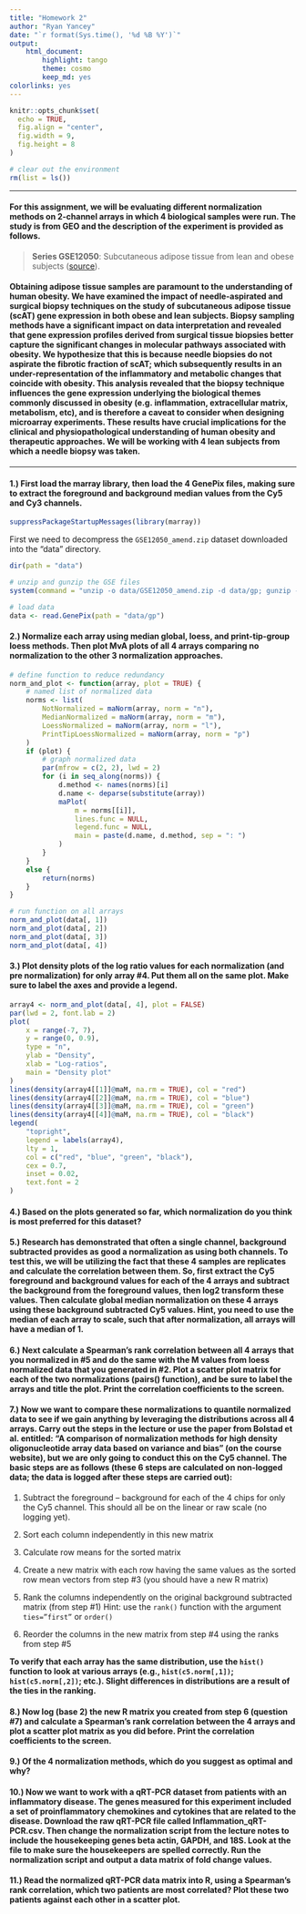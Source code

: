 ```yaml
---
title: "Homework 2"
author: "Ryan Yancey"
date: "`r format(Sys.time(), '%d %B %Y')`"
output: 
    html_document:
        highlight: tango
        theme: cosmo
        keep_md: yes
colorlinks: yes
---
```


```r
knitr::opts_chunk$set(
  echo = TRUE,
  fig.align = "center",
  fig.width = 9,
  fig.height = 8
)

# clear out the environment
rm(list = ls())
```

------------------------------------------------------------------------

#### For this assignment, we will be evaluating different normalization methods on 2-channel arrays in which 4 biological samples were run. The study is from GEO and the description of the experiment is provided as follows.

> **Series GSE12050**: Subcutaneous adipose tissue from lean and obese subjects ([source][1]).

#### Obtaining adipose tissue samples are paramount to the understanding of human obesity. We have examined the impact of needle-aspirated and surgical biopsy techniques on the study of subcutaneous adipose tissue (scAT) gene expression in both obese and lean subjects. Biopsy sampling methods have a significant impact on data interpretation and revealed that gene expression profiles derived from surgical tissue biopsies better capture the significant changes in molecular pathways associated with obesity. We hypothesize that this is because needle biopsies do not aspirate the fibrotic fraction of scAT; which subsequently results in an under-representation of the inflammatory and metabolic changes that coincide with obesity. This analysis revealed that the biopsy technique influences the gene expression underlying the biological themes commonly discussed in obesity (e.g. inflammation, extracellular matrix, metabolism, etc), and is therefore a caveat to consider when designing microarray experiments. These results have crucial implications for the clinical and physiopathological understanding of human obesity and therapeutic approaches. We will be working with 4 lean subjects from which a needle biopsy was taken.

------------------------------------------------------------------------

#### **1.) First load the marray library, then load the 4 GenePix files, making sure to extract the foreground and background median values from the Cy5 and Cy3 channels.**

```r
suppressPackageStartupMessages(library(marray))
```

First we need to decompress the `GSE12050_amend.zip` dataset downloaded into the "data" directory.

```r
dir(path = "data")

# unzip and gunzip the GSE files
system(command = "unzip -o data/GSE12050_amend.zip -d data/gp; gunzip -q data/gp/*")

# load data
data <- read.GenePix(path = "data/gp")
```

#### **2.) Normalize each array using median global, loess, and print-tip-group loess methods. Then plot MvA plots of all 4 arrays comparing no normalization to the other 3 normalization approaches.**

```r
# define function to reduce redundancy
norm_and_plot <- function(array, plot = TRUE) {
    # named list of normalized data
    norms <- list(
        NotNormalized = maNorm(array, norm = "n"),
        MedianNormalized = maNorm(array, norm = "m"),
        LoessNormalized = maNorm(array, norm = "l"),
        PrintTipLoessNormalized = maNorm(array, norm = "p")
    )
    if (plot) {
        # graph normalized data
        par(mfrow = c(2, 2), lwd = 2)
        for (i in seq_along(norms)) {
            d.method <- names(norms)[i]
            d.name <- deparse(substitute(array))
            maPlot(
                m = norms[[i]],
                lines.func = NULL,
                legend.func = NULL,
                main = paste(d.name, d.method, sep = ": ")
            )
        }
    }
    else {
        return(norms)
    }
}

# run function on all arrays
norm_and_plot(data[, 1])
norm_and_plot(data[, 2])
norm_and_plot(data[, 3])
norm_and_plot(data[, 4])
```

#### **3.) Plot density plots of the log ratio values for each normalization (and pre normalization) for only array #4. Put them all on the same plot. Make sure to label the axes and provide a legend.**

```r
array4 <- norm_and_plot(data[, 4], plot = FALSE)
par(lwd = 2, font.lab = 2)
plot(
    x = range(-7, 7),
    y = range(0, 0.9),
    type = "n",
    ylab = "Density",
    xlab = "Log-ratios",
    main = "Density plot"
)
lines(density(array4[[1]]@maM, na.rm = TRUE), col = "red")
lines(density(array4[[2]]@maM, na.rm = TRUE), col = "blue")
lines(density(array4[[3]]@maM, na.rm = TRUE), col = "green")
lines(density(array4[[4]]@maM, na.rm = TRUE), col = "black")
legend(
    "topright",
    legend = labels(array4),
    lty = 1,
    col = c("red", "blue", "green", "black"),
    cex = 0.7,
    inset = 0.02,
    text.font = 2
)
```

#### **4.) Based on the plots generated so far, which normalization do you think is most preferred for this dataset?**

#### **5.) Research has demonstrated that often a single channel, background subtracted provides as good a normalization as using both channels. To test this, we will be utilizing the fact that these 4 samples are replicates and calculate the correlation between them. So, first extract the Cy5 foreground and background values for each of the 4 arrays and subtract the background from the foreground values, then log2 transform these values. Then calculate global median normalization on these 4 arrays using these background subtracted Cy5 values. Hint, you need to use the median of each array to scale, such that after normalization, all arrays will have a median of 1.**

#### **6.) Next calculate a Spearman’s rank correlation between all 4 arrays that you normalized in #5 and do the same with the M values from loess normalized data that you generated in #2. Plot a scatter plot matrix for each of the two normalizations (pairs() function), and be sure to label the arrays and title the plot. Print the correlation coefficients to the screen.**

#### **7.) Now we want to compare these normalizations to quantile normalized data to see if we gain anything by leveraging the distributions across all 4 arrays. Carry out the steps in the lecture or use the paper from Bolstad et al. entitled: “A comparison of normalization methods for high density oligonucleotide array data based on variance and bias” (on the course website), but we are only going to conduct this on the Cy5 channel. The basic steps are as follows (these 6 steps are calculated on non-logged data; the data is logged after these steps are carried out):**

1. Subtract the foreground – background for each of the 4 chips for only the Cy5 channel. This should all be on the linear or raw scale (no logging yet).

2. Sort each column independently in this new matrix

3. Calculate row means for the sorted matrix

4. Create a new matrix with each row having the same values as the sorted row mean vectors from step #3 (you should have a new R matrix)

5. Rank the columns independently on the original background subtracted matrix (from step #1) Hint: use the `rank()` function with the argument `ties=”first”` or `order()`

6. Reorder the columns in the new matrix from step #4 using the ranks from step #5

**To verify that each array has the same distribution, use the `hist()` function to look at various arrays (e.g., `hist(c5.norm[,1])`; `hist(c5.norm[,2])`; etc.). Slight differences in distributions are a result of the ties in the ranking.**

#### **8.) Now log (base 2) the new R matrix you created from step 6 (question #7) and calculate a Spearman’s rank correlation between the 4 arrays and plot a scatter plot matrix as you did before. Print the correlation coefficients to the screen.**

#### **9.) Of the 4 normalization methods, which do you suggest as optimal and why?**

#### **10.) Now we want to work with a qRT-PCR dataset from patients with an inflammatory disease. The genes measured for this experiment included a set of proinflammatory chemokines and cytokines that are related to the disease. Download the raw qRT-PCR file called Inflammation_qRT-PCR.csv. Then change the normalization script from the lecture notes to include the housekeeping genes beta actin, GAPDH, and 18S. Look at the file to make sure the housekeepers are spelled correctly. Run the normalization script and output a data matrix of fold change values.**

#### **11.) Read the normalized qRT-PCR data matrix into R, using a Spearman’s rank correlation, which two patients are most correlated? Plot these two patients against each other in a scatter plot.**

[1]: https://www.ncbi.nlm.nih.gov/geo/query/acc.cgi?acc=GSE12050

